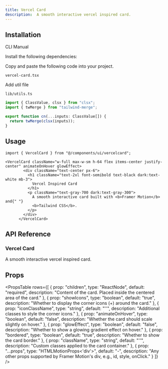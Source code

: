 ```yaml
---
title: Vercel Card
description:  A smooth interactive vercel inspired card.
---
```


<ComponentPreview
  name="vercelcard-demo"
  className="p-0"
  description=""
/>

## Installation

<Tabs defaultValue="cli" className="w-full">
  <TabsList>
    <TabsTrigger value="cli">CLI</TabsTrigger>
    <TabsTrigger value="manual">Manual</TabsTrigger>
  </TabsList>
  <TabsContent value="cli">
    <PkgOptions name="vercel-card" />
  </TabsContent>
  <TabsContent value="manual">
    <Steps>

<Step>Install the following dependencies:</Step>
<DepsOptions name="framer-motion" />

<Step>Copy and paste the following code into your project.</Step>
<p>
  <code>vercel-card.tsx</code>
</p>
<ComponentSource name="vercel-card" />

<Step>Add util file</Step>

<p>
  <code>lib/utils.ts</code>
</p>

```jsx
import { ClassValue, clsx } from "clsx";
import { twMerge } from "tailwind-merge";

export function cn(...inputs: ClassValue[]) {
  return twMerge(clsx(inputs));
}
```

</Steps>
  </TabsContent>
</Tabs>

## Usage

```tsx
import { VercelCard } from "@/components/ui/vercelcard";
```

```tsx
<VercelCard className="w-full max-w-sm h-64 flex items-center justify-center" animateOnHover glowEffect>
        <div className="text-center px-6">
          <h1 className="text-2xl font-semibold text-black dark:text-white mb-3">
            Vercel Inspired Card
          </h1>
          <p className="text-gray-700 dark:text-gray-300">
            A smooth interactive card built with <b>Framer Motion</b> and{" "}
            <b>Tailwind CSS</b>.
          </p>
        </div>
      </VercelCard>
```


## API Reference

### Vercel Card

A smooth interactive vercel inspired card.

## Props

<PropsTable
  rows={[
    {
      prop: "children",
      type: "ReactNode",
      default: "required",
      description: "Content of the card. Placed inside the centered area of the card."
    },
    {
      prop: "showIcons",
      type: "boolean",
      default: "true",
      description: "Whether to display the corner icons (+) around the card."
    },
    {
      prop: "iconClassName",
      type: "string",
      default: "''",
      description: "Additional classes to style the corner icons."
    },
    {
      prop: "animateOnHover",
      type: "boolean",
      default: "false",
      description: "Whether the card should scale slightly on hover."
    },
    {
      prop: "glowEffect",
      type: "boolean",
      default: "false",
      description: "Whether to show a glowing gradient effect on hover."
    },
    {
      prop: "bordered",
      type: "boolean",
      default: "true",
      description: "Whether to show the card border."
    },
    {
      prop: "className",
      type: "string",
      default: "''",
      description: "Custom classes applied to the card container."
    },
    {
      prop: "...props",
      type: "HTMLMotionProps<'div'>",
      default: "-",
      description: "Any other props supported by Framer Motion's div, e.g., id, style, onClick."
    }
  ]}
/>

